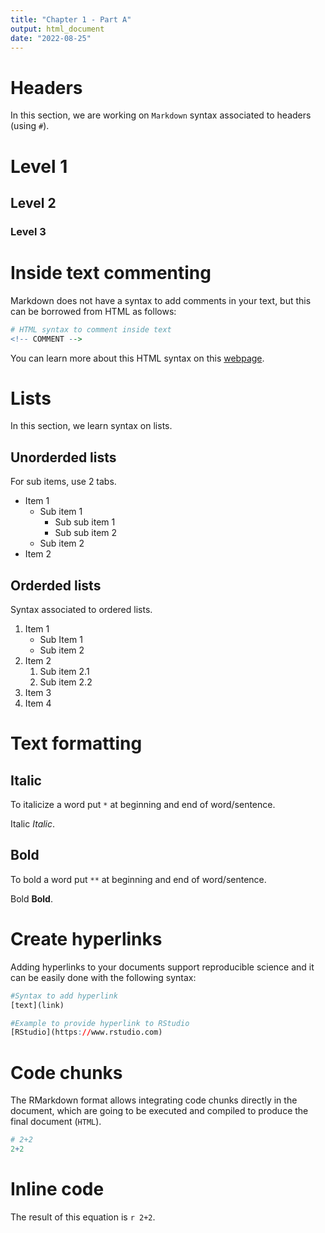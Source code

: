 ```yaml
---
title: "Chapter 1 - Part A"
output: html_document
date: "2022-08-25"
---
```


# Headers

<!-- THIS SECTION IS ON HEADERS -->

In this section, we are working on `Markdown` syntax associated to headers (using `#`).
 
# Level 1

## Level 2

### Level 3

# Inside text commenting

Markdown does not have a syntax to add comments in your text, but this can be borrowed from HTML as follows:

```r
# HTML syntax to comment inside text
<!-- COMMENT -->
```

You can learn more about this HTML syntax on this [webpage](https://www.w3schools.com/html/html_comments.asp).

# Lists

In this section, we learn syntax on lists.

## Unorderded lists

For sub items, use 2 tabs.

* Item 1
    - Sub item 1
        + Sub sub item 1
        + Sub sub item 2
    - Sub item 2
* Item 2

## Orderded lists

Syntax associated to ordered lists. 

1. Item 1
    - Sub Item 1
    - Sub item 2
2. Item 2
    1. Sub item 2.1
    2. Sub item 2.2
4. Item 3
5. Item 4

# Text formatting

## Italic

To italicize a word put `*` at beginning and end of word/sentence.

Italic *Italic*.

## Bold

To bold a word put `**` at beginning and end of word/sentence.

Bold **Bold**.

# Create hyperlinks

Adding hyperlinks to your documents support reproducible science and it can be easily done with the following syntax:

```r
#Syntax to add hyperlink
[text](link)

#Example to provide hyperlink to RStudio
[RStudio](https://www.rstudio.com)
```

# Code chunks

The RMarkdown format allows integrating code chunks directly in the document, which are going to be executed and compiled to produce the final document (`HTML`).

```r
# 2+2
2+2
```

# Inline code

The result of this equation is `r 2+2`.

